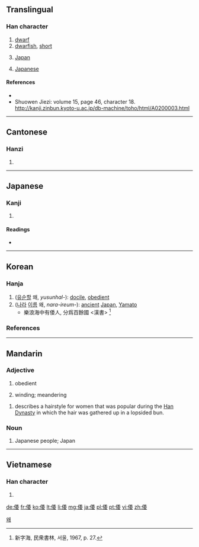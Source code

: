 ==Translingual==

===Han character===
{{Han char|rn=9|rad=人|as=08|sn=10|four=2224<sub>4</sub>|canj=人竹木女 (OHDV)|ids=⿰[[亻]][[委]]}}
<!-- Order Changed,  -->

# [[dwarf]]
# [[dwarfish]], [[short]]
# {{context|historical|lang=mul}} [[Japan]]
# {{context|historical|lang=mul}} [[Japanese]]

====References====
* {{Han ref|kx=0109.060|dkj=00796|dj=0232.040|hdz=10179.080|uh=502D|ud=20525|bh=ADD8|bd=44504}}
*Shuowen Jiezi: volume 15, page 46, character 18. http://kanji.zinbun.kyoto-u.ac.jp/db-machine/toho/html/A0200003.html
----

==Cantonese==

===Hanzi===
{{yue-hanzi|jyut=wo1|y=wo1}}

# {{defn|lang=yue|sort=人08}}

----

==Japanese==

===Kanji===
{{ja-kanji|grade=n|rs=人08}}

# {{defn|lang=ja|sort=人08}}

====Readings====
* {{ja-readings|on=[[い]] (i), from [[ゐ]] (wi), [[わ]] (wa)|kun=[[したがう]] (shitagau), [[やまと]] (yamato)}}

----

==Korean==

===Hanja===
{{ko-hanja|hangeul=[[위]], [[왜]] (from Middle Korean 와)|rv=wi, wae (from wa)|mr=wi, wae (from wa)|eumhun=왜나라|ehrv=wae nara|ehmr=wae nara}}

# ([[유순하다|유순할]] 왜, ''yusunhal-''): [[docile]], [[obedient]]
# ([[나라]] [[이름]] 왜, ''nara-ireum-''): [[ancient]] [[Japan]], [[Yamato]] 
#* 樂浪海中有倭人, 分爲百餘國 &lt;漢書&gt; <ref>新字海, 民衆書林, 서울, 1967, p. 27.</ref>

===References===
<references/>

[[Category:Hanja readings|왜]]

----

==Mandarin==

===Adjective===
{{cmn-adj|ts|pin=wēi|pint=wei1}}

# {{context|archaic|lang=cmn}} obedient
# {{context|archaic|lang=cmn}} winding; meandering

{{cmn-adj|ts|pin=wǒ|pint=wo3}}

# {{context|archaic|lang=cmn}} describes a hairstyle for women that was popular during the [[w:Han Dynasty|Han Dynasty]] in which the hair was gathered up in a lopsided bun.

===Noun===
{{cmn-noun|ts|pin=wō|pint=wo1}}

# {{context|archaic|lang=cmn}} Japanese people; Japan

----

==Vietnamese==

===Han character===
{{vi-hantu|[[uy]], [[oải]], [[nuỵ]], [[oa]]|rs=人08}}

# {{defn|lang=vi|sort=人08}}

[[de:倭]]
[[fr:倭]]
[[ko:倭]]
[[lt:倭]]
[[li:倭]]
[[mg:倭]]
[[ja:倭]]
[[pl:倭]]
[[pt:倭]]
[[vi:倭]]
[[zh:倭]]